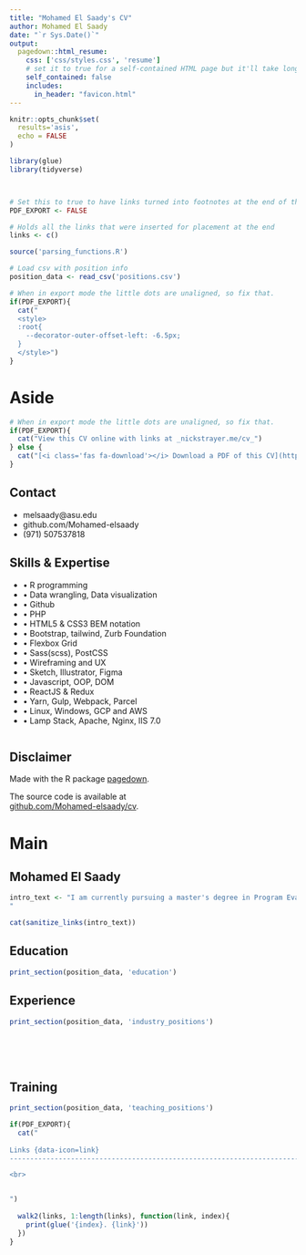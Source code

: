 ```yaml
---
title: "Mohamed El Saady's CV"
author: Mohamed El Saady
date: "`r Sys.Date()`"
output:
  pagedown::html_resume:
    css: ['css/styles.css', 'resume']
    # set it to true for a self-contained HTML page but it'll take longer to render
    self_contained: false
    includes:
      in_header: "favicon.html" 
---
```


```r
knitr::opts_chunk$set(
  results='asis', 
  echo = FALSE
)

library(glue)
library(tidyverse)



# Set this to true to have links turned into footnotes at the end of the document
PDF_EXPORT <- FALSE

# Holds all the links that were inserted for placement at the end
links <- c()

source('parsing_functions.R')

# Load csv with position info
position_data <- read_csv('positions.csv')
```


```r
# When in export mode the little dots are unaligned, so fix that. 
if(PDF_EXPORT){
  cat("
  <style>
  :root{
    --decorator-outer-offset-left: -6.5px;
  }
  </style>")
}
```


Aside
================================================================================



```r
# When in export mode the little dots are unaligned, so fix that. 
if(PDF_EXPORT){
  cat("View this CV online with links at _nickstrayer.me/cv_")
} else {
  cat("[<i class='fas fa-download'></i> Download a PDF of this CV](https://mohamed-elsaady.github.io/cv/Mohamed-El-Saady-cv.pdf)")
}
```

Contact {#contact}
--------------------------------------------------------------------------------


- <i class="fa fa-envelope"></i> melsaady@asu.edu
- <i class="fa fa-github"></i> github.com/Mohamed-elsaady
- <i class="fa fa-phone"></i> (971) 507537818



Skills & Expertise {#skills}
--------------------------------------------------------------------------------

- • R programming
- • Data wrangling, Data visualization
- • Github
- • PHP
- • HTML5 & CSS3 BEM notation
- • Bootstrap, tailwind, Zurb Foundation
- • Flexbox Grid
- • Sass(scss), PostCSS
- • Wireframing and UX
- • Sketch, Illustrator, Figma
- • Javascript, OOP, DOM
- • ReactJS & Redux
- • Yarn, Gulp, Webpack, Parcel
- • Linux, Windows, GCP and AWS
- • Lamp Stack, Apache, Nginx, IIS 7.0

```r


```





Disclaimer {#disclaimer}
--------------------------------------------------------------------------------

Made with the R package [pagedown](https://github.com/rstudio/pagedown). 

The source code is available at <br/> [github.com/Mohamed-elsaady/cv](https://github.com/Mohamed-elsaady/cv).




Main
================================================================================

Mohamed El Saady {#title}
--------------------------------------------------------------------------------


```r
intro_text <- "I am currently pursuing a master's degree in Program Evaluation and Data Analytics from Azrinoa state university, looking forward to being an aspiring data scientist and honing my data analytics skills.  I am a go-getter, and I don't mind being pushed out of my comfort zones. I am eager to learn new technologies, adapt and collaborate. With grit, dedication and pride in writing scalable, elegant code, creating simple solutions to complex data problems.
"

cat(sanitize_links(intro_text))
```



Education {data-icon=graduation-cap data-concise=true}
--------------------------------------------------------------------------------

```r
print_section(position_data, 'education')
```



Experience {data-icon=suitcase}
--------------------------------------------------------------------------------



```r
print_section(position_data, 'industry_positions')
```

<br>
<br>
<br>

Training {data-icon=chalkboard-teacher}
--------------------------------------------------------------------------------



```r
print_section(position_data, 'teaching_positions')
```














```r
if(PDF_EXPORT){
  cat("
  
Links {data-icon=link}
--------------------------------------------------------------------------------

<br>


")
  
  walk2(links, 1:length(links), function(link, index){
    print(glue('{index}. {link}'))
  })
}
```


